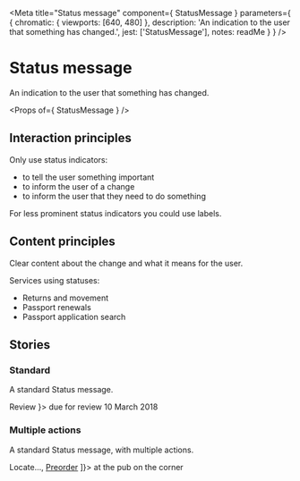 
<Meta
  title="Status message"
  component={ StatusMessage }
  parameters={ {
    chromatic: { viewports: [640, 480] },
    description: 'An indication to the user that something has changed.',
    jest: ['StatusMessage'],
    notes: readMe
  } }
/>

# Status message

An indication to the user that something has changed.

<Preview withToolbar>
  <Story name="Status message">
    <StatusMessage status="Out to lunch" />
  </Story>
</Preview>

<Props of={ StatusMessage } />

## Interaction principles
Only use status indicators:

  - to tell the user something important
  - to inform the user of a change
  - to inform the user that they need to do something

For less prominent status indicators you could use labels.

## Content principles
Clear content about the change and what it means for the user.

Services using statuses:
  - Returns and movement
  - Passport renewals
  - Passport application search


## Stories
### Standard

A standard Status message.

<Preview>
  <Story name="Standard">
    <StatusMessage status="On hold" actions={
      <A className="govuk-button button-white" href="#">Review</A>
    }>
      due for review 10 March 2018
    </StatusMessage>
  </Story>
</Preview>

### Multiple actions

A standard Status message, with multiple actions.

<Preview>
  <Story name="Multiple actions">
    <StatusMessage status="Out to lunch" actions={[
      <A href="#">Locate...</A>,
      <a href="#">Preorder</a>
    ]}>
      at the pub on the corner
    </StatusMessage>
  </Story>
</Preview>
